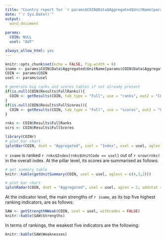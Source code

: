 ```yaml
---
title: "Country report for `r params$COIN$Data$Aggregated$UnitName[params$COIN$Data$Aggregated$UnitCode == params$usel]`"
date: "`r Sys.Date()`"
output:
  word_document
    
params:
  COIN: NULL
  usel: "AUT"

always_allow_html: yes
---
```


```r
knitr::opts_chunk$set(echo = FALSE, fig.width = 8)
iname <- params$COIN$Data$Aggregated$UnitName[params$COIN$Data$Aggregated$UnitCode == params$usel]
COIN <- params$COIN
usel <- params$usel

# generate big ranks and scores tables if not already present
if(is.null(COIN$Results$FullRanks)){
  COIN <- getResults(COIN, tab_type = "Full", use = "ranks", out2 = "COIN")
}
if(is.null(COIN$Results$FullScores)){
  COIN <- getResults(COIN, tab_type = "Full", use = "scores", out2 = "COIN")
}

rnks <- COIN$Results$FullRanks
scrs <- COIN$Results$FullScores
```

```r
library(COINr)
# plot bar chart
iplotBar(COIN, dset = "Aggregated", isel = "Index", usel = usel, aglev = 4)
```

`r iname` is ranked `r rnks$Index[rnks$UnitCode == usel]` out of `r nrow(rnks)` in the overall index. At the pillar level, its scores are summarised as follows:

```r
# get summary table
knitr::kable(getUnitSummary(COIN, usel = usel, aglevs = c(4,3,2)))
```

```r
# plot bar chart
iplotRadar(COIN, dset = "Aggregated", usel = usel, aglev = 2, addstat = "median")
```

At the indicator level, the main strengths of `r iname`, as its top five highest ranking indicators, are as follows:

```r
SAW <- getStrengthNWeak(COIN, usel = usel, withcodes = FALSE)
knitr::kable(SAW$Strengths)
```

In terms of rankings, the weakest five indicators are the following:

```r
knitr::kable(SAW$Weaknesses)
```
